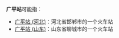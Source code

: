'''广平站'''可能指：
* [[广平站_(河北)|广平站 (河北)]]：河北省邯郸市的一个火车站
* [[广平站_(山东)|广平站 (山东)]]：山东省聊城市的一个火车站
{{Disambiguation}}